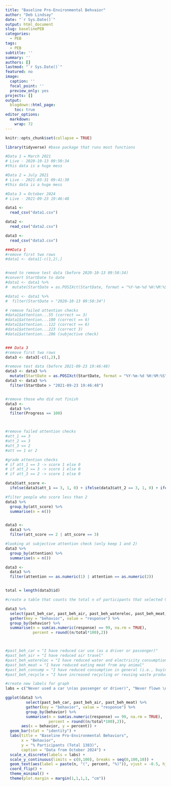 ```yaml
---
title: "Baseline Pro-Environmental Behvaior"
author: "Deb Lindsay"
date: "`r Sys.Date()`"
output: html_document
slug: baselinePEB
categories:
  - PEB
tags: 
  - PEB
subtitle: ''
summary: ''
authors: []
lastmod: "`r Sys.Date()`"
featured: no
image:
  caption: ''
  focal_point: ''
  preview_only: yes
projects: []
output:
  blogdown::html_page:
    toc: true
editor_options: 
  markdown: 
    wrap: 72
---
```


```r
knitr::opts_chunk$set(collapse = TRUE)
```

```r

library(tidyverse) #base package that runs most functions

```

```r

#Data 1 = March 2021
# Live - 2020-10-13 09:50:34
#this data is a huge mess

#Data 2 = July 2021
# Live - 2021-03-31 09:41:30
#this data is a huge mess

#Data 3 = October 2024
# Live - 2021-09-23 19:46:48

data1 <-
  read_csv("data1.csv")

data2 <-
  read_csv("data2.csv")

data3 <-
  read_csv("data3.csv")


```

```r

###Data 1
#remove first two rows
#data1 <- data1[-c(1,2),]


#need to remove test data (before 2020-10-13 09:50:34)
#convert StartDate to date
#data1 <- data1 %>%
#  mutate(StartDate = as.POSIXct(StartDate, format = "%Y-%m-%d %H:%M:%S"))

#data1 <- data1 %>%
#  filter(StartDate > "2020-10-13 09:50:34")

# remove failed attention checks
#data1$attention...55 (correct == 3)
#data1$attention...180 (correct == 6)
#data1$attention...122 (correct == 6)
#data1$attention...223 (correct 3)
#data1$attention...286 (subjective check)


### Data 3
#remove first two rows
data3 <- data3[-c(1,2),]

#remove test data (before 2021-09-23 19:46:48)
data3 <- data3 %>%
  mutate(StartDate = as.POSIXct(StartDate, format = "%Y-%m-%d %H:%M:%S"))
data3 <- data3 %>%
  filter(StartDate > "2021-09-23 19:46:48")


#remove those who did not finish
data3 <-
  data3 %>%
  filter(Progress == 100)



#remove failed attention checks
#att_1 == 3
#att_2 == 3
#att_3 == 2
#att == 1 or 2

#grade attention checks
# if att_1 == 3 -> score 1 else 0
# if att_2 == 3 -> score 1 else 0
# if att_3 == 2 -> score 1 else 0

data3$att_score <- 
  ifelse(data3$att_1 == 3, 1, 0) + ifelse(data3$att_2 == 3, 1, 0) + ifelse(data3$att_3 == 2, 1, 0)

#filter people who score less than 2
data3 %>% 
  group_by(att_score) %>%
  summarise(n = n())


data3 <- 
  data3 %>%
  filter(att_score == 2 | att_score == 3)

#looking at subjective attention check (only keep 1 and 2)
data3 %>% 
  group_by(attention) %>% 
  summarise(n = n())

data3 <-
  data3 %>%
  filter(attention == as.numeric(1) | attention == as.numeric(2))



```

```r

total = length(data3$id)

#create a table that counts the total n of participants that selected 99 for past_beh_air, past_beh_car,            past_beh_consump, past_beh_meat, past_beh_recycle, past_beh_waterelec

data3 %>% 
  select(past_beh_car, past_beh_air, past_beh_waterelec, past_beh_meat, past_beh_recycle, past_beh_consump) %>%
  gather(key = "behavior", value = "response") %>%
  group_by(behavior) %>%
  summarise(n = sum(as.numeric(response) == 99, na.rm = TRUE),
            percent = round((n/total*100),2))



#past_beh_car = "I have reduced car use (as a driver or passenger)"
#past_beh_air = "I have reduced air travel"
#past_beh_waterelec = "I have reduced water and electricity consumption"
#past_beh_meat = "I have reduced eating meat from any animal"
#past_beh_consump = "I have reduced consumption in general (i.e., buying/using less things)"
#past_beh_recycle = "I have increased recycling or reusing waste products (e.g. using recycling programs, composting, repurposing)"

#create new labels for graph
labs = c("Never used a car \n(as passenger or driver)", "Never flown \n(domestic or international)", "Never eaten meat")

ggplot(data3 %>% 
         select(past_beh_car, past_beh_air, past_beh_meat) %>%
         gather(key = "behavior", value = "response") %>%
         group_by(behavior) %>%
         summarise(n = sum(as.numeric(response) == 99, na.rm = TRUE),
                   percent = round((n/total*100),2)),
       aes(x = behavior, y = percent)) +
  geom_bar(stat = "identity") +
  labs(title = "Baseline Pro-Environmental Behaviors",
       x = "Behavior",
       y = "% Participants (Total 1383)",
       caption = "Data from October 2024") +
  scale_x_discrete(labels = labs) +
  scale_y_continuous(limits = c(0,100), breaks = seq(0,100,10)) +
  geom_text(aes(label = paste(n, "(", percent, "%)")), vjust = -0.5, hjust = -0.12) +
  coord_flip() +
  theme_minimal() +
  theme(plot.margin = margin(1,1,1,1, "cm"))




```


